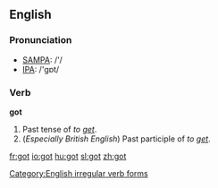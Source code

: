 ==English==

{{rank|de|whole|find|191|got|let|world|thing}}

=== Pronunciation ===
*[[w:SAMPA|SAMPA]]: /'/
*[[w:IPA|IPA]]: /'gɒt/

=== Verb ===
'''got'''
#Past tense of ''to [[get]]''.
#(''Especially British English'') Past participle of ''to [[get]]''.

[[Category:English irregular verb forms]]

[[fr:got]]
[[io:got]]
[[hu:got]]
[[sl:got]]
[[zh:got]]